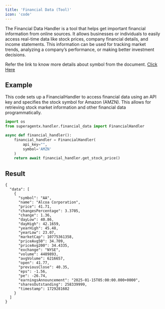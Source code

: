 ```yaml
---
title: 'Financial Data (Tool)'
icon: 'code'
---
```


The Financial Data Handler is a tool that helps get important financial information from online sources.
It allows businesses or individuals to easily access real-time data like stock prices, company financial
details, and income statements. This information can be used for tracking market trends, analyzing a
company’s performance, or making better investment decisions.

Refer the link to know more details about symbol from the document.
<a href="https://site.financialmodelingprep.com/developer/docs#symbol-list-stock-list" target="_blank">Click Here</a>

## Example
This code sets up a FinancialHandler to access financial data using an API key and specifies the stock symbol for Amazon
(AMZN). This allows for retrieving stock market information and other financial data programmatically.
```python financial_handler_test.py
import os
from superagentx.handler.financial_data import FinancialHandler

async def financial_handler():
    financial_handler = FinancialHandler(
        api_key="",
        symbol='AMZN'
    )
    return await financial_handler.get_stock_price()
```
## Result
```inline Stock price Output:
{
  "data": [
    {
      "symbol": "AA",
      "name": "Alcoa Corporation",
      "price": 41.71,
      "changesPercentage": 3.3705,
      "change": 1.36,
      "dayLow": 40.86,
      "dayHigh": 42.1659,
      "yearHigh": 45.48,
      "yearLow": 23.07,
      "marketCap": 10775361358,
      "priceAvg50": 34.709,
      "priceAvg200": 34.4335,
      "exchange": "NYSE",
      "volume": 4489893,
      "avgVolume": 6216657,
      "open": 41.77,
      "previousClose": 40.35,
      "eps": -1.56,
      "pe": -26.74,
      "earningsAnnouncement": "2025-01-15T05:00:00.000+0000",
      "sharesOutstanding": 258339999,
      "timestamp": 1729281602
    }
  ]
}

```
